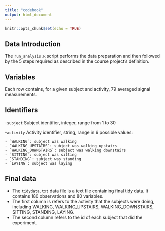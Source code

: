 ---
title: "codebook"
output: html_document
---

```{r setup, include=FALSE}
knitr::opts_chunk$set(echo = TRUE)
```

## Data Introduction

The `run_analysis.R` script performs the data preparation and then followed by the 5 steps required as described in the course project’s definition.


## Variables

Each row contains, for a given subject and activity, 79 averaged signal measurements.


## Identifiers

-`subject`
    Subject identifier, integer, range from 1 to 30
    
-`activity`
    Activity identifier, string, range in 6 possible values: 
    
	- `WALKING`: subject was walking
	- `WALKING_UPSTAIRS`: subject was walking upstairs
	- `WALKING_DOWNSTAIRS`: subject was walking downstairs
	- `SITTING`: subject was sitting
	- `STANDING`: subject was standing
	- `LAYING`: subject was laying
	
## Final data
- The `tidydata.txt` data file is a text file containing final tidy data. It contains 180 observations and 80 variables.
- The first column is refers to the activity that the subjects were doing, including WALKING, WALKING_UPSTAIRS, WALKING_DOWNSTAIRS, SITTING, STANDING, LAYING.
- The second column refers to the id of each subject that did the experiment.

